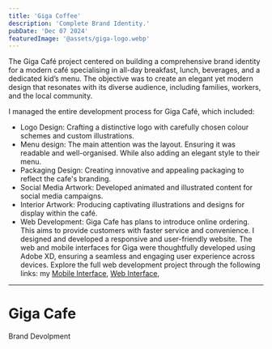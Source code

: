```yaml
---
title: 'Giga Coffee'
description: 'Complete Brand Identity.'
pubDate: 'Dec 07 2024'
featuredImage: '@assets/giga-logo.webp'
---
```

The Giga Café project centered on building a comprehensive brand identity for a modern café specialising in all-day breakfast, lunch, beverages, and a dedicated kid’s menu. The objective was to create an elegant yet modern design that resonates with its diverse audience, including families, workers, and the local community.  


I managed the entire development process for Giga Café, which included:
- Logo Design: Crafting a distinctive logo with carefully chosen colour schemes and custom illustrations.  
- Menu design: The main attention was the layout. Ensuring it was readable and well-organised. While also adding an elegant style to their menu.
- Packaging Design: Creating innovative and appealing packaging to reflect the cafe's branding.  
- Social Media Artwork: Developed animated and illustrated content for social media campaigns.  
- Interior Artwork: Producing captivating illustrations and designs for display within the café.  
- Web Development: Giga Cafe has plans to introduce online ordering. This aims to provide customers with faster service and convenience. I designed and developed a responsive and user-friendly website. The web and mobile interfaces for Giga were thoughtfully developed using Adobe XD, ensuring a seamless and engaging user experience across devices. Explore the full web development project through the following links:
my [Mobile Interface](https://xd.adobe.com/view/df11f805-4a1c-44b2-823a-e4c9657c8939-8a42//), [Web Interface](https://xd.adobe.com/view/074a6249-c075-47a8-a4c9-93c920a53ddd-5219//),



---


<ProjectImage path={image1} alt="Giga logo"/>


<ProjectImage path={image2} alt="Giga menu"/>


<ProjectImage path={image3} alt="Giga Cafe"/>


<ProjectImage path={image4} alt="Giga Coffee"/>
<ProjectImage path={image5} alt="Giga Coffee"/>
<ProjectImage path={image6} alt="Giga Coffee"/>
<ProjectImage path={image7} alt="Giga Coffee"/>
<ProjectImage path={image8} alt="Giga Coffee"/>


# Giga Cafe


Brand Devolpment


